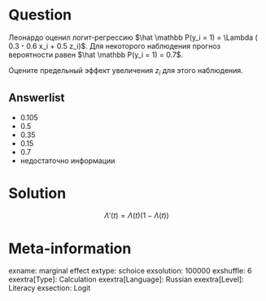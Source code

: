 Question
========

Леонардо оценил логит-регрессию $\hat \mathbb P(y_i = 1) = \Lambda ( 0.3 - 0.6 x_i + 0.5 z_i)$. 
Для некоторого наблюдения прогноз вероятности равен $\hat \mathbb P(y_i = 1) = 0.7$. 

Оцените предельный эффект увеличения $z_i$ для этого наблюдения.

Answerlist
----------
* $0.105$
* $0.5$
* $0.35$
* $0.15$
* $0.7$
* недостаточно информации

Solution
========

$$
\Lambda'(t) = \Lambda(t)(1 - \Lambda(t))
$$

Meta-information
================
exname: marginal effect
extype: schoice
exsolution: 100000
exshuffle: 6
exextra[Type]: Calculation
exextra[Language]: Russian
exextra[Level]: Literacy
exsection: Logit

